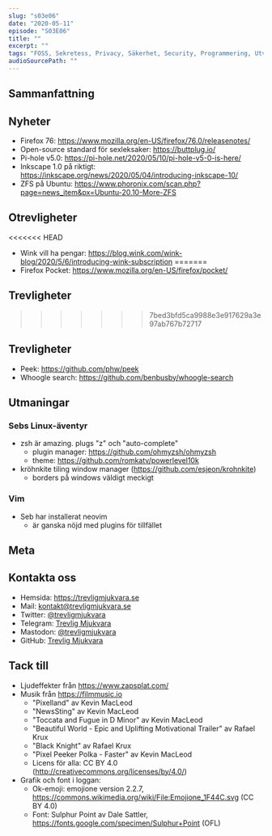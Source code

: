 ```yaml
---
slug: "s03e06"
date: "2020-05-11"
episode: "S03E06"
title: ""
excerpt: ""
tags: "FOSS, Sekretess, Privacy, Säkerhet, Security, Programmering, Utveckling, RaspberryPi, PinePhone, Technology, Linux, Open Source, git, vim, Arch, Fedora, Pop!_OS, SteamVR, macOS, FSFE, Xiaomi, VsCode"
audioSourcePath: ""
---
```


## Sammanfattning

## Nyheter

- Firefox 76: https://www.mozilla.org/en-US/firefox/76.0/releasenotes/
- Open-source standard för sexleksaker: https://buttplug.io/
- Pi-hole v5.0: https://pi-hole.net/2020/05/10/pi-hole-v5-0-is-here/
- Inkscape 1.0 på riktigt: https://inkscape.org/news/2020/05/04/introducing-inkscape-10/
- ZFS på Ubuntu: https://www.phoronix.com/scan.php?page=news_item&px=Ubuntu-20.10-More-ZFS

## Otrevligheter

<<<<<<< HEAD
- Wink vill ha pengar: https://blog.wink.com/wink-blog/2020/5/6/introducing-wink-subscription
=======
- Firefox Pocket: https://www.mozilla.org/en-US/firefox/pocket/

## Trevligheter
>>>>>>> 7bed3bfd5ca9988e3e917629a3e97ab767b72717

## Trevligheter
- Peek: https://github.com/phw/peek
- Whoogle search: https://github.com/benbusby/whoogle-search

## Utmaningar

### Sebs Linux-äventyr

- zsh är amazing. plugs "z" och "auto-complete"
  - plugin manager: https://github.com/ohmyzsh/ohmyzsh
  - theme: https://github.com/romkatv/powerlevel10k
- kröhnkite tiling window manager (https://github.com/esjeon/krohnkite)
  - borders på windows väldigt meckigt

### Vim

- Seb har installerat neovim
  - är ganska nöjd med plugins för tillfället

## Meta

## Kontakta oss

- Hemsida: https://trevligmjukvara.se
- Mail: kontakt@trevligmjukvara.se
- Twitter: [@trevligmjukvara](https://twitter.com/trevligmjukvara)
- Telegram: [Trevlig Mjukvara](https://t.me/trevligmjukvara)
- Mastodon: [@trevligmjukvara](https://mastodon.linuxkompis.se/@trevligmjukvara)
- GitHub: [Trevlig Mjukvara](https://github.com/trevligmjukvara)

## Tack till

- Ljudeffekter från https://www.zapsplat.com/
- Musik från https://filmmusic.io
  - "Pixelland" av Kevin MacLeod
  - "NewsSting" av Kevin MacLeod
  - "Toccata and Fugue in D Minor" av Kevin MacLeod
  - "Beautiful World - Epic and Uplifting Motivational Trailer" av Rafael Krux
  - "Black Knight" av Rafael Krux
  - "Pixel Peeker Polka - Faster" av Kevin MacLeod
  - Licens för alla: CC BY 4.0 (http://creativecommons.org/licenses/by/4.0/)
- Grafik och font i loggan:
  - Ok-emoji: emojione version 2.2.7, https://commons.wikimedia.org/wiki/File:Emojione_1F44C.svg (CC BY 4.0)
  - Font: Sulphur Point av Dale Sattler, https://fonts.google.com/specimen/Sulphur+Point (OFL)
